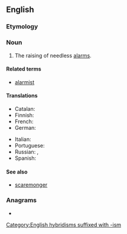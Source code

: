==English==

===Etymology===
{{suffix|en|alarm|ism}}

===Noun===
{{wikipedia}}
{{en-noun|-|s}}

# The raising of needless [[alarm]]s.

====Related terms====
* [[alarmist]]

====Translations====
{{trans-top|production of needless alarms}}
* Catalan: {{t|ca|alarmisme|m}}
* Finnish: {{t|fi|alarmismi}}
* French: {{t+|fr|alarmisme|m}}
* German: {{t+|de|Alarmismus|m}}
{{trans-mid}}
* Italian: {{t+|it|allarmismo|m}}
* Portuguese: {{t|pt|alarmismo|m}}
* Russian: {{t+|ru|аларми́зм|m}}, {{t+|ru|паникёрство|n}}
* Spanish: {{t|es|alarmismo|m}}
{{trans-bottom}}

====See also====
* [[scaremonger]]

===Anagrams===
* {{anagrams|en|a=aailmmrs|ammirals}}

[[Category:English hybridisms suffixed with -ism]]